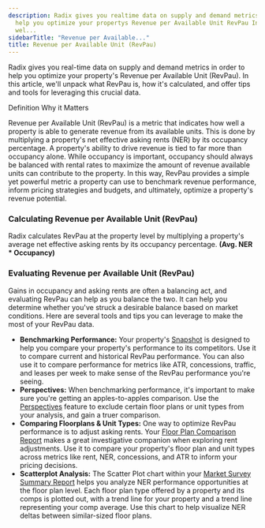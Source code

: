 ```yaml
---
description: Radix gives you realtime data on supply and demand metrics in order to
  help you optimize your propertys Revenue per Available Unit RevPau In this article
  wel...
sidebarTitle: "Revenue per Available..."
title: Revenue per Available Unit (RevPau)
---
```


Radix gives you real-time data on supply and demand metrics in order to help you optimize your property's Revenue per Available Unit (RevPau). In this article, we'll unpack what RevPau is, how it's calculated, and offer tips and tools for leveraging this crucial data. 




Definition Why it Matters

Revenue per Available Unit (RevPau) is a metric that indicates how well a property is able to generate revenue from its available units. This is done by multiplying a property's net effective asking rents (NER) by its occupancy percentage.
A property's ability to drive revenue is tied to far more than occupancy alone. While occupancy is important, occupancy should always be balanced with rental rates to maximize the amount of revenue available units can contribute to the property. In this way, RevPau provides a simple yet powerful metric a property can use to benchmark revenue performance, inform pricing strategies and budgets, and ultimately, optimize a property's revenue potential.

### Calculating Revenue per Available Unit (RevPau)


Radix calculates RevPau at the property level by multiplying a property's average net effective asking rents by its occupancy percentage. **(Avg. NER \* Occupancy)**


### Evaluating Revenue per Available Unit (RevPau)


Gains in occupancy and asking rents are often a balancing act, and evaluating RevPau can help as you balance the two. It can help you determine whether you've struck a desirable balance based on market conditions. Here are several tools and tips you can leverage to make the most of your RevPau data. 


* **Benchmarking Performance:** Your property's [Snapshot](kb://article/zendesk:radix:9060091043981) is designed to help you compare your property's performance to its competitors. Use it to compare current and historical RevPau performance. You can also use it to compare performance for metrics like ATR, concessions, traffic, and leases per week to make sense of the RevPau performance you're seeing.
* **Perspectives:** When benchmarking performance, it's important to make sure you're getting an apples-to-apples comparison. Use the [Perspectives](../evaluating-your-portfolio-s-performance/how-to-use-perspectives.mdx) feature to exclude certain floor plans or unit types from your analysis, and gain a truer comparison.
* **Comparing Floorplans & Unit Types:** One way to optimize RevPau performance is to adjust asking rents. Your [Floor Plan Comparison Report](../report-overviews/floor-plan-comparison-report-overview.mdx) makes a great investigative companion when exploring rent adjustments. Use it to compare your property's floor plan and unit types across metrics like rent, NER, concessions, and ATR to inform your pricing decisions.
* **Scatterplot Analysis:** The Scatter Plot chart within your [Market Survey Summary Report](../report-overviews/market-survey-summary-report-overview.mdx) helps you analyze NER performance opportunities at the floor plan level. Each floor plan type offered by a property and its comps is plotted out, with a trend line for your property and a trend line representing your comp average. Use this chart to help visualize NER deltas between similar-sized floor plans.